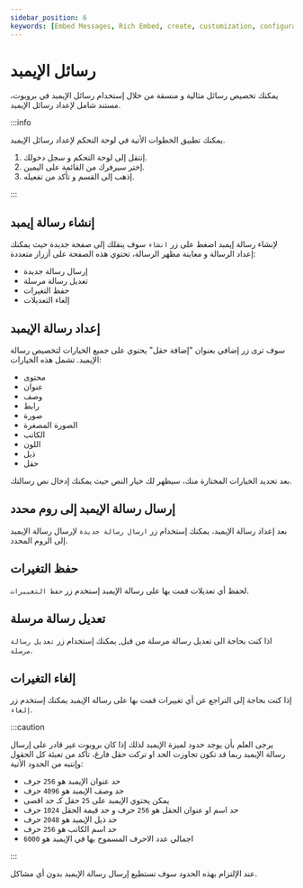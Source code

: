 ```yaml
---
sidebar_position: 6
keywords: [Embed Messages, Rich Embed, create, customization, configuration] 
---
```


# رسائل الإيمبد

يمكنك تخصيص رسائل مثالية و منسقة من خلال إستخدام رسائل الإيمبد في بروبوت، مستند شامل لإعداد رسائل الإيمبد.

:::info

يمكنك تطبيق الخطوات الأتية في لوحة التحكم لإعداد رسائل الإيمبد. 

1. إنتقل إلى لوحة التحكم و سجل دخولك. 
2. إختر سيرفرك من القائمة على اليمين.
3. إذهب إلى القسم و تأكد من تفعيله.

:::

## إنشاء رسالة إيمبد

لإنشاء رسالة إيمبد اضغط على زر `انشاء` سوف ينقلك إلى صفحة جديدة حيث يمكنك إعداد الرسالة و معاينة مظهر الرسالة، تحتوي هذه الصفحة على أزرار متعددة:

- إرسال رسالة جديدة 
- تعديل رسالة مرسلة
- حفظ التغيرات
- إلغاء التعديلات

## إعداد رسالة الإيمبد

سوف ترى زر إضافي بعنوان "إضافة حقل" يحتوي على جميع الخيارات لتخصيص رسالة الإيمبد. تشمل هذه الخيارات:

- محتوى
- عنوان
- وصف
- رابط
- صورة
- الصورة المصغرة
- الكاتب
- اللون
- ذيل
- حقل 

بعد تحديد الخيارات المختارة منك، سيظهر لك خيار النص حيث يمكنك إدخال نص رسالتك.

## إرسال رسالة الإيمبد إلى روم محدد 

بعد إعداد رسالة الإيمبد، يمكنك إستخدام زر `ارسال رسالة جديدة` لإرسال رسالة الإيمبد إلى الروم المحدد.

## حفظ التغيرات

لحفظ أي تعديلات قمت بها على رسالة الإيمبد إستخدم زر `حفظ التغييرات`.

## تعديل رسالة مرسلة

اذا كنت بحاجة الى تعديل رسالة مرسلة من قبل, يمكنك إستخدام زر `تعديل رسالة مرسلة`.

## إلغاء التغيرات

إذا كنت بحاجة إلى التراجع عن أي تغييرات قمت بها على رسالة الإيمبد يمكنك إستخدم زر `إلغاء`.

:::caution

يرجى العلم بأن يوجد حدود لميزة الإيمبد لذلك إذا كان بروبوت غير قادر على إرسال رسالة الإيمبد ربما قد تكون تجاوزت الحد او تركت حقل فارغ، تأكد من تعبئة كل الحقول وإنتبه من الحدود الأتية:

- حد عنوان الإيمبد هو `256` حرف
- حد وصف الإيمبد هو `4096` حرف
- يمكن يحتوي الإيمبد على `25` حقل كـ حد اقصى
- حد اسم او عنوان الحقل هو `256` حرف و حد قيمة الحقل `1024` حرف
- حد ذيل الإيمبد هو `2048` حرف
- حد اسم الكاتب هو `256` حرف
- اجمالي عدد الاحرف المسموح بها في الإيمبد هو `6000`


:::

عند الإلتزام بهذه الحدود سوف تستطيع إرسال رسالة الإيمبد بدون أي مشاكل.
